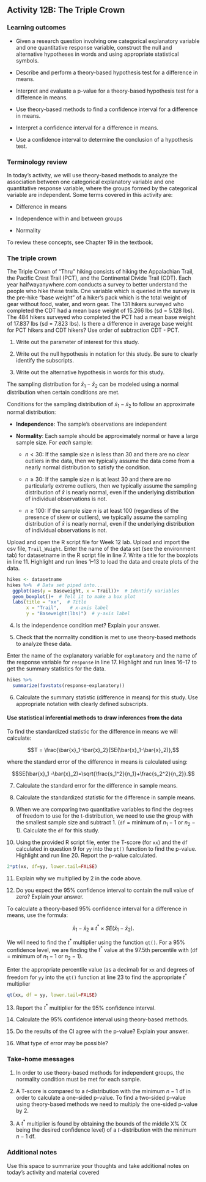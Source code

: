 ## Activity 12B:  The Triple Crown

\setstretch{1}

### Learning outcomes

* Given a research question involving one categorical explanatory variable and one quantitative response variable, construct the null and alternative hypotheses
  in words and using appropriate statistical symbols.

* Describe and perform a theory-based hypothesis test for a difference in means.

* Interpret and evaluate a p-value for a theory-based hypothesis test for a difference in means.

* Use theory-based methods to find a confidence interval for a difference in means.

* Interpret a confidence interval for a difference in means.

* Use a confidence interval to determine the conclusion of a hypothesis test.

### Terminology review

In today's activity, we will use theory-based methods to analyze the association between one categorical explanatory variable and one quantitative response variable, where the groups formed by the categorical variable are independent. Some terms covered in this activity are:

* Difference in means

* Independence within and between groups

* Normality

To review these concepts, see Chapter 19 in the textbook.


### The triple crown 

The Triple Crown of "Thru" hiking consists of hiking the Appalachian Trail, the Pacific Crest Trail (PCT), and the Continental Divide Trail (CDT). Each year halfwayanywhere.com conducts a survey to better understand the people who hike these trails. One variable which is queried in the survey is the pre-hike "base weight" of a hiker's pack which is the total weight of gear without food, water, and worn gear. The 131 hikers surveyed who completed the CDT had a mean base weight of 15.266 lbs (sd = 5.128 lbs).  The 484 hikers surveyed who completed the PCT had a mean base weight of 17.837 lbs (sd = 7.823 lbs). Is there a difference in average base weight for PCT hikers and CDT hikers?  Use order of subtraction CDT - PCT.  

1. Write out the parameter of interest for this study.

\vspace{0.8in}

2.  Write out the null hypothesis in notation for this study.  Be sure to clearly identify the subscripts.

\vspace{0.5in}

3. Write out the alternative hypothesis in words for this study.

\vspace{0.8in}

The sampling distribution for $\bar{x}_1-\bar{x}_2$ can be modeled using a normal distribution when certain conditions are met.

Conditions for the sampling distribution of $\bar{x}_1-\bar{x}_2$ to follow an approximate normal distribution:

* **Independence**: The sample’s observations are independent

* **Normality**: Each sample should be approximately normal or have a large sample size. For *each* sample:

    - $n < 30$: If the sample size $n$ is less than 30 and there are no clear outliers in the data, then we typically assume the data come from a nearly normal distribution to satisfy the condition.

    - $n \ge 30$: If the sample size $n$ is at least 30 and there are no particularly extreme outliers, then we typically assume the sampling distribution of $\bar{x}$ is nearly normal, even if the underlying distribution of individual observations is not.
    
     - $n \geq 100$: If the sample size $n$ is at least 100 (regardless of the presence of skew or outliers), we typically assume the sampling distribution of $\bar{x}$ is nearly normal, even if the underlying distribution of individual observations is not.
    
Upload and open the R script file for Week 12 lab. Upload and import the csv file, `Trail_Weight`. Enter the name of the data set (see the environment tab) for datasetname in the R script file in line 7. Write a title for the boxplots in line 11. Highlight and run lines 1--13 to load the data and create plots of the data.

```r
hikes <- datasetname
hikes %>%  # Data set piped into...
  ggplot(aes(y = Baseweight, x = Trail))+  # Identify variables
  geom_boxplot()+  # Tell it to make a box plot
  labs(title = "xx",  # Title
       x = "Trail",    # x-axis label
       y = "Baseweight(lbs)")  # y-axis label
```

4.  Is the independence condition met?  Explain your answer.
\vspace{0.8in}

5. Check that the normality condition is met to use theory-based methods to analyze these data.

\vspace{0.8in}

\newpage

Enter the name of the explanatory variable for `explanatory` and the name of the response variable for `response` in line 17.  Highlight and run lines 16--17 to get the summary statistics for the data.

```r
hikes %>%
  summarize(favstats(response~explanatory))
```

6. Calculate the summary statistic (difference in means) for this study.  Use appropriate notation with clearly defined subscripts.

\vspace{1in}

#### Use statistical inferential methods to draw inferences from the data {-}

To find the standardized statistic for the difference in means we will calculate:

$$T = \frac{\bar{x}_1-\bar{x}_2}{SE(\bar{x}_1-\bar{x}_2)},$$

where the standard error of the difference in means is calculated using:

$$SE(\bar{x}_1 -\bar{x}_2)=\sqrt{\frac{s_1^2}{n_1}+\frac{s_2^2}{n_2}}.$$

7.  Calculate the standard error for the difference in sample means.

\vspace{0.5in}

8.  Calculate the standardized statistic for the difference in sample means.

\vspace{0.5in}

9.  When we are comparing two quantitative variables to find the degrees of freedom to use for the t-distribution, we need to use the group with the smallest sample size and subtract 1.  (`df` = minimum of $n_1 - 1$ or  $n_2 - 1$).  Calculate the `df` for this study.

\vspace{0.2in}
\newpage

10. Using the provided R script file, enter the T-score (for `xx`) and the `df` calculated in question 9 for `yy` into the `pt()` function to find the p-value.  Highlight and run line 20.  Report the p-value calculated. 

```r
2*pt(xx, df=yy, lower.tail=FALSE)
```
\vspace{0.2in}

11. Explain why we multiplied by 2 in the code above.
\vspace{0.3in}

12.  Do you expect the 95\% confidence interval to contain the null value of zero?  Explain your answer.
\vspace{0.8in}


To calculate a theory-based 95\% confidence interval for a difference in means, use the formula:

$$\bar{x}_1- \bar{x}_2\pm t^* \times SE(\bar{x}_1- \bar{x}_2).$$

We will need to find the $t^*$ multiplier using the function `qt()`.  For a 95\% confidence level, we are finding the $t^*$ value at the 97.5th percentile with (`df` = minimum of $n_1 - 1$ or  $n_2 - 1$).

Enter the appropriate percentile value (as a decimal) for `xx` and degrees of freedom for `yy` into the `qt()` function at line 23 to find the appropriate $t^*$ multiplier

```r
qt(xx, df = yy, lower.tail=FALSE)
```
13. Report the $t^*$ multiplier for the 95\% confidence interval.

\vspace{0.3in}

14.  Calculate the 95\% confidence interval using theory-based methods.

\newpage

15.  Do the results of the CI agree with the p-value?  Explain your answer.

\vspace{0.5in}

16.  What type of error may be possible?
\vspace{0.2in}

### Take-home messages

1.  In order to use theory-based methods for independent groups, the normality condition must be met for each sample.  

2.  A T-score is compared to a $t$-distribution with the minimum $n - 1$ df in order to calculate a one-sided p-value. To find a two-sided p-value using theory-based methods we need to multiply the one-sided p-value by 2.  

3.  A $t^*$ multiplier is found by obtaining the bounds of the middle X% (X being the desired confidence level) of a $t$-distribution with the minimum $n - 1$ df.


### Additional notes

Use this space to summarize your thoughts and take additional notes on today's activity and material covered

\vspace{3in}
\newpage


